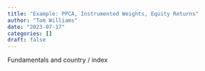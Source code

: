 ```yaml
---
title: "Example: PPCA, Instrumented Weights, Equity Returns"
author: "Tom Williams"
date: "2023-07-17"
categories: []
draft: false
---
```


Fundamentals and country / index